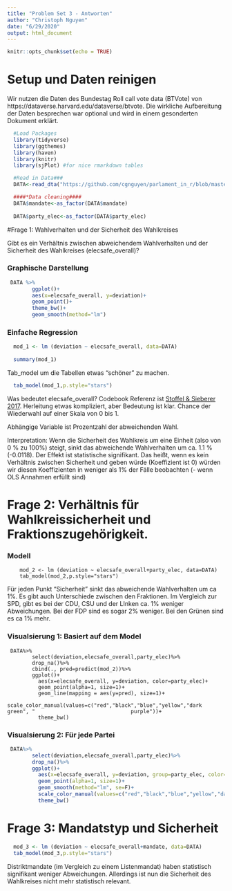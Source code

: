 ```yaml
---
title: "Problem Set 3 - Antworten"
author: "Christoph Nguyen"
date: "6/29/2020"
output: html_document
---
```


```r
knitr::opts_chunk$set(echo = TRUE)
```
# Setup und Daten reinigen 
Wir nutzen die Daten des Bundestag Roll call vote data (BTVote) von https://dataverse.harvard.edu/dataverse/btvote. Die wirkliche Aufbereitung der Daten besprechen war optional und wird in einem gesonderten Dokument erklärt.

```r
  
  #Load Packages
  library(tidyverse)
  library(ggthemes)
  library(haven)
  library(knitr)
  library(sjPlot) #for nice rmarkdown tables

  #Read in Data###
  DATA<-read_dta("https://github.com/cgnguyen/parlament_in_r/blob/master/Problem_Set_3/problem_set_3.dta?raw=true")

  ####*Data cleaning####
  DATA$mandate<-as_factor(DATA$mandate)
  
  DATA$party_elec<-as_factor(DATA$party_elec)
```
#Frage 1: Wahlverhalten und der Sicherheit des Wahlkreises

Gibt es ein Verhältnis zwischen abweichendem Wahlverhalten und der Sicherheit des Wahlkreises (elecsafe_overall)? 

### Graphische Darstellung


```r
 DATA %>%
        ggplot()+
        aes(x=elecsafe_overall, y=deviation)+
        geom_point()+
        theme_bw()+
        geom_smooth(method="lm")
```
  
  
### Einfache Regression 
  
```r
  mod_1 <- lm (deviation ~ elecsafe_overall, data=DATA)
  
  summary(mod_1)

```
  
  
  Tab_model um die Tabellen etwas "schöner" zu machen. 
  
```r
  tab_model(mod_1,p.style="stars")
```


Was bedeutet elecsafe_overall? Codebook Referenz ist [Stoffel & Sieberer 2017]( https://www.tandfonline.com/doi/full/10.1080/01402382.2017.1400273). Herleitung etwas kompliziert, aber Bedeutung ist klar. Chance der Wiederwahl auf einer Skala von 0 bis 1. 

Abhängige Variable ist Prozentzahl der abweichenden Wahl. 

Interpretation: Wenn die Sicherheit des Wahlkreis um eine Einheit (also von 0 % zu 100%) steigt, sinkt das abweichende Wahlverhalten um ca. 1.1 % (-0.0118). Der Effekt ist statistische signifikant. Das heißt, wenn es kein  Verhältnis zwischen Sicherheit und  geben würde (Koeffizient ist 0) würden wir diesen Koeffizienten in weniger als 1% der Fälle beobachten (- wenn OLS Annahmen erfüllt sind)



# Frage 2: Verhältnis für Wahlkreissicherheit und Fraktionszugehörigkeit.


### Modell 

```
    mod_2 <- lm (deviation ~ elecsafe_overall+party_elec, data=DATA)
    tab_model(mod_2,p.style="stars")

```

Für jeden Punkt "Sicherheit" sinkt das abweichende Wahlverhalten um ca 1%. Es gibt auch Unterschiede zwischen den Fraktionen. Im Vergleich zur SPD, gibt es bei der CDU, CSU und der LInken ca. 1% weniger Abweichungen. Bei der FDP sind es sogar 2% weniger. Bei den Grünen sind es ca 1% mehr. 

### Visualsierung 1:  Basiert auf dem Model 

```
 DATA%>%
        select(deviation,elecsafe_overall,party_elec)%>%
        drop_na()%>%
        cbind(., pred=predict(mod_2))%>%
        ggplot()+
          aes(x=elecsafe_overall, y=deviation, color=party_elec)+
          geom_point(alpha=1, size=1)+
          geom_line(mapping = aes(y=pred), size=1)+
          scale_color_manual(values=c("red","black","blue","yellow","dark green", "                               purple"))+
          theme_bw()

``` 

### Visualsierung 2: Für jede Partei 

```r
 DATA%>%
        select(deviation,elecsafe_overall,party_elec)%>%
        drop_na()%>%
        ggplot()+
          aes(x=elecsafe_overall, y=deviation, group=party_elec, color=party_elec)+
          geom_point(alpha=1, size=1)+
          geom_smooth(method="lm", se=F)+
          scale_color_manual(values=c("red","black","blue","yellow","dark green", "                               purple"))+
          theme_bw()
``` 


# Frage 3: Mandatstyp und Sicherheit 



```r
  mod_3 <- lm (deviation ~ elecsafe_overall+mandate, data=DATA)  
  tab_model(mod_3,p.style="stars")

```

Distriktmandate (im Vergleich zu einem Listenmandat) haben statistisch signifikant weniger Abweichungen. Allerdings ist nun die Sicherheit des Wahlkreises nicht mehr statistisch relevant. 



